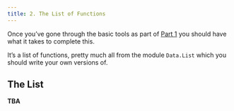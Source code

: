 ```yaml
---
title: 2. The List of Functions
---
```


Once you've gone through the basic tools as part of [Part 1](01_elem.qmd) you should have what it takes to complete this.

It's a list of functions, pretty much all from the module `Data.List` which you should write your own versions of.


## The List

**TBA**